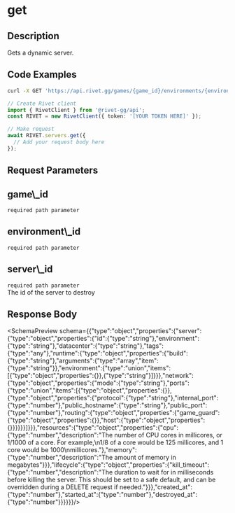 
# get



## Description

Gets a dynamic server.


## Code Examples

<CodeGroup title='Request' tag='GET' label='https://api.rivet.gg/games/{game_id}/environments/{environment_id}/servers/{server_id}'>

```bash {{ "title": "cURL" }}
curl -X GET 'https://api.rivet.gg/games/{game_id}/environments/{environment_id}/servers/{server_id}'
```

```ts
// Create Rivet client
import { RivetClient } from '@rivet-gg/api';
const RIVET = new RivetClient({ token: '[YOUR TOKEN HERE]' });

// Make request
await RIVET.servers.get({
  // Add your request body here
});
```

</CodeGroup>

## Request Parameters
<div className="property ml-4">
<div className="flex flex-row items-center my-2">
<h2 className="text-lg font-bold text-cream-50 m-0">game\_id</h2><code className="m-0 ml-4 pb-0 pt-0.5 text-cream-500"><span className="font-normal text-cream-600">required</span> path parameter</code>
</div>

</div>
<div className="property ml-4">
<div className="flex flex-row items-center my-2">
<h2 className="text-lg font-bold text-cream-50 m-0">environment\_id</h2><code className="m-0 ml-4 pb-0 pt-0.5 text-cream-500"><span className="font-normal text-cream-600">required</span> path parameter</code>
</div>

</div>
<div className="property ml-4">
<div className="flex flex-row items-center my-2">
<h2 className="text-lg font-bold text-cream-50 m-0">server\_id</h2><code className="m-0 ml-4 pb-0 pt-0.5 text-cream-500"><span className="font-normal text-cream-600">required</span> path parameter</code>
</div>
<div className="description pl-2">
The id of the server to destroy
</div>

</div>

## Response Body
<SchemaPreview schema={{"type":"object","properties":{"server":{"type":"object","properties":{"id":{"type":"string"},"environment":{"type":"string"},"datacenter":{"type":"string"},"tags":{"type":"any"},"runtime":{"type":"object","properties":{"build":{"type":"string"},"arguments":{"type":"array","item":{"type":"string"}},"environment":{"type":"union","items":[{"type":"object","properties":{}},{"type":"string"}]}}},"network":{"type":"object","properties":{"mode":{"type":"string"},"ports":{"type":"union","items":[{"type":"object","properties":{}},{"type":"object","properties":{"protocol":{"type":"string"},"internal_port":{"type":"number"},"public_hostname":{"type":"string"},"public_port":{"type":"number"},"routing":{"type":"object","properties":{"game_guard":{"type":"object","properties":{}},"host":{"type":"object","properties":{}}}}}}]}}},"resources":{"type":"object","properties":{"cpu":{"type":"number","description":"The number of CPU cores in millicores, or 1/1000 of a core. For example,\n1/8 of a core would be 125 millicores, and 1 core would be 1000\nmillicores."},"memory":{"type":"number","description":"The amount of memory in megabytes"}}},"lifecycle":{"type":"object","properties":{"kill_timeout":{"type":"number","description":"The duration to wait for in milliseconds before killing the server. This should be set to a safe default, and can be overridden during a DELETE request if needed."}}},"created_at":{"type":"number"},"started_at":{"type":"number"},"destroyed_at":{"type":"number"}}}}}}/>
